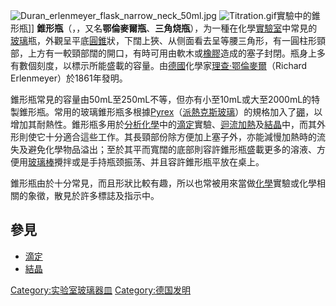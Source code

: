 [[File:Duran_erlenmeyer_flask_narrow_neck_50ml.jpg|thumb]]
{{chemref|time=2014-09-21T08:04:58+00:00}}
[[File:Titration.gif|thumb]]實驗中的錐形瓶]]
'''錐形瓶'''（{{lang-de|Erlenmeyerkolben}}，{{lang-en|Conical flask}}，又名'''鄂倫麥爾瓶'''、'''三角烧瓶'''），为一種在化學[[實驗室|實驗室]]中常見的[[玻璃|玻璃]]瓶，外觀呈平底[[圓錐|圓錐]]狀，下闊上狹、从侧面看去呈等腰三角形，有一圓柱形頸部，上方有一較頸部闊的開口，有時可用由軟木或[[橡膠|橡膠]]造成的塞子封閉。瓶身上多有數個刻度，以標示所能盛載的容量。由[[德國|德國]]化學家[[理查·鄂倫麥爾|理查·鄂倫麥爾]]（Richard Erlenmeyer）於1861年發明。

錐形瓶常見的容量由50mL至250mL不等，但亦有小至10mL或大至2000mL的特製錐形瓶。常用的玻璃錐形瓶多根據[[Pyrex|Pyrex]]（[[派熱克斯玻璃|派熱克斯玻璃]]）的規格加入了[[硼|硼]]，以增加其耐熱性。錐形瓶多用於[[分析化學|分析化學]]中的[[滴定|滴定]]實驗、[[迴流加熱|迴流加熱]]及[[結晶|結晶]]中，而其外形則使它十分適合這些工作。其長頸部份除方便加上塞子外，亦能減慢加熱時的流失及避免化學物品溢出；至於其平而寬闊的底部則容許錐形瓶盛載更多的溶液、方便用[[玻璃棒|玻璃棒]]攪拌或是手持瓶颈振荡、并且容許錐形瓶平放在桌上。

錐形瓶由於十分常見，而且形狀比較有趣，所以也常被用來當做[[化學|化學]]實驗或化學相關的象徵，散見於許多標誌及指示中。

== 參見 ==
* [[滴定|滴定]]
* [[結晶|結晶]]

{{實驗室設備}}

{{Authority control}}
[[Category:实验室玻璃器皿|Category:实验室玻璃器皿]]
[[Category:德国发明|Category:德国发明]]